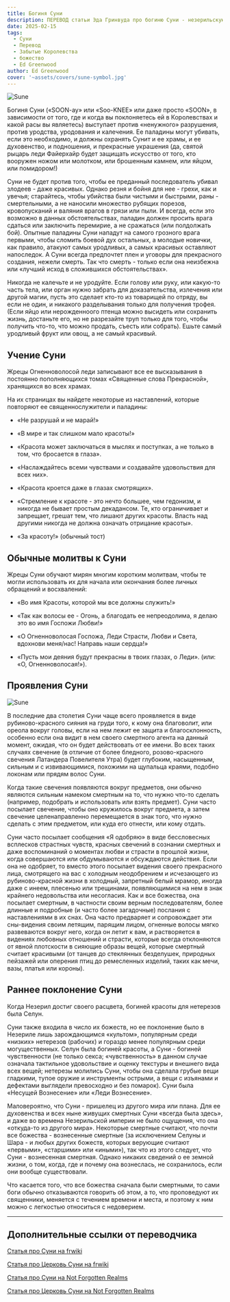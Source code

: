 ```yaml
---
title: Богиня Суни
description: ПЕРЕВОД статьи Эда Гринвуда про богиню Суни - незерильскую богиню любви
date: 2025-02-15
tags:
  - Суни
  - Перевод
  - Забытые Королевства
  - божество
  - Ed Greenwood
author: Ed Greenwood
cover: '~assets/covers/sune-symbol.jpg'
---
```


![Sune](/images/sune.jpg)

Богиня Суни («SOON-ay» или «Soo-KNEE» или даже просто «SOON», в зависимости от того, где и когда вы поклоняетесь ей в Королевствах и какой расы вы являетесь) выступает против «ненужного» разрушения, против уродства, уродования и калечения. Ее паладины могут убивать, если это необходимо, и должны охранять Сунит и ее храмы, и ее духовенство, и подношения, и прекрасные украшения (да, святой рыцарь леди Файерхайр будет защищать искусство от того, кто вооружен ножом или молотком, или брошенным камнем, или яйцом, или помидором!)

Суни не будет против того, чтобы ее преданный последователь убивал злодеев - даже красивых. Однако резня и бойня для нее - грехи, как и увечья; старайтесь, чтобы убийства были чистыми и быстрыми, раны - смертельными, а не наносили множество рубящих порезов, кровопусканий и валяния врагов в грязи или пыли. И всегда, если это возможно в данных обстоятельствах, паладин должен просить врага сдаться или заключить перемирие, а не сражаться (или полдолжать бой). Опытные паладины Суни нападут на самого грозного врага первыми, чтобы сломить боевой дух остальных, а молодые новички, как правило, атакуют самых уродливых, а самых красивых оставляют напоследок. А Суни всегда предпочтет плен и уговоры для прекрасного создания, нежели смерть. Так что смерть - только если она неизбежна или «лучший исход в сложившихся обстоятельствах».

Никогда не калечьте и не уродуйте. Если голову или руку, или какую-то часть тела, или орган нужно забрать для доказательства, излечения или другой магии, пусть это сделает кто-то из товарищей по отряду, вы если не один, и никакого разделывания только для получения трофея. (Если яйцо или нерожденноого птенца можно высидеть или сохранить жизнь, достаньте его, но не разрезайте труп только для того, чтобы получить что-то, что можно продать, съесть или собрать). Ешьте самый уродливый фрукт или овощ, а не самый красивый.

## Учение Суни

Жрецы Огненноволосой леди записывают все ее высказывания в постоянно пополняющихся томах «Священные слова Прекрасной», хранящихся во всех храмах.

На их страницах вы найдете некоторые из наставлений, которые повторяют ее священнослужители и паладины:

- «Не разрушай и не марай!»

- «В мире и так слишком мало красоты!»

- «Красота может заключаться в мыслях и поступках, а не только в том, что бросается в глаза».

- «Наслаждайтесь всеми чувствами и создавайте удовольствия для всех них».

- «Красота кроется даже в глазах смотрящих».

- «Стремление к красоте - это нечто большее, чем гедонизм, и никогда не бывает простым декадансом. Те, кто ограничивает и запрещает, грешат тем, что лишают других красоты. Власть над другими никогда не должна означать отрицание красоты».

- «За красоту!» (обычный тост)

## Обычные молитвы к Суни

Жрецы Суни обучают мирян многим коротким молитвам, чтобы те могли использовать их для начала или окончания более личных обращений и восхвалений:

- «Во имя Красоты, которой мы все должны служить!»

- «Так как волосы ее - Огонь, а благодать ее непреодолима, я делаю это во имя Госпожи Любви!»

- «О Огненноволосая Госпожа, Леди Страсти, Любви и Света, вдохнови меня/нас! Направь наши сердца!»

- «Пусть мои деяния будут прекрасны в твоих глазах, о Леди». (или: «О, Огненноволосая!»).

## Проявления Суни

![Sune](/images/sune-deity.jpg)

В последние два столетия Суни чаще всего проявляется в виде рубиново-красного сияния на груди того, к кому она благоволит, или ореола вокруг головы, если на нем лежит ее защита и благосклонность, особенно если она видит в нем своего смертного агента на данный момент, ожидая, что он будет действовать от ее имени. Во всех таких случаях свечение (в отличие от более бледного, розово-красного свечения Латандера Повелителя Утра) будет глубоким, насыщенным, сильным и с извивающимися, похожими на щупальца краями, подобно локонам или прядям волос Суни.

Когда такие свечения появляются вокруг предметов, они обычно являются сильным намеком смертным на то, что нужно что-то сделать (например, подобрать и использовать или взять предмет). Суни часто посылает свечение, чтобы оно кружилось вокруг предмета, а затем свечение целенаправленно перемещается в знак того, что нужно сделать с этим предметом, или куда его отнести, или кому отдать.

Суни часто посылает сообщения «Я одобряю» в виде бессловесных всплесков страстных чувств, красных свечений в сознании смертных и даже воспоминаний о моментах любви и страсти в прошлой жизни, когда совершаются или обдумываются и обсуждаются действия. Если она не одобряет, то вместо этого посылает видения своего прекрасного лица, смотрящего на вас с холодным неодобрением и исчезающего из рубиново-красной жизни в холодный, запретный белый мрамор, иногда даже с инеем, плесенью или трещинами, появляющимися на нем в знак крайнего недовольства или несогласия. Как и все божества, она посылает смертным, в частности своим верным последователям, более длинные и подробные (и часто более загадочные) послания с наставлениями в их снах. Она часто предваряет и сопровождает эти сны-видения своим летящим, парящим лицом, огненные волосы мягко развеваются вокруг него, когда он летит к вам, и растворяется в видениях любовных отношений и страсти, которые всегда отклоняются от явной плотскости в сияющие образы вещей, которые смертный считает красивыми (от танцев до стеклянных безделушек, природных пейзажей или оперения птиц до ремесленных изделий, таких как мечи, вазы, платья или короны).

## Раннее поклонение Суни

Когда Незерил достиг своего расцвета, богиней красоты для нетерезов была Селун.

Суни также входила в число их божеств, но ее поклонение было в Незериле лишь зарождающимся «культом», популярным среди «низких» нетерезов (рабочих) и гораздо менее популярным среди могущественных. Селун была богиней красоты, а Суни - богиней чувственности (не только секса; «чувственность» в данном случае означала тактильное удовольствие и оценку текстуры и внешнего вида всех вещей; нетерезы молились Суни, чтобы она сделала грубые вещи гладкими, тупое оружие и инструменты острыми, а вещи с изъянами и дефектами выглядели превосходно и без помарок). Суни была «Несущей Вознесение» или «Леди Вознесение».

Маловероятно, что Суни - пришелец из другого мира или плана. Для ее духовенства и всех ныне живущих смертных Суни «всегда была здесь», и даже во времена Незерильской империи не было ощущения, что она «откуда-то из другого мира». Некоторые смертные считают, что почти все божества - вознесенные смертные (за исключением Селуны и Шара - и любых других божеств, которых верующие считают «первыми», «старшими» или «иными»), так что из этого следует, что Суни - вознесенная смертная. Однако никаких сведений о ее земной жизни, о том, когда, где и почему она вознеслась, не сохранилось, если они вообще существовали.

Что касается того, что все божества сначала были смертными, то сами боги обычно отказываются говорить об этом, а то, что проповедуют их священники, меняется с течением времени и места, и поэтому к ним можно с легкостью относиться с недоверием.

---

## Дополнительные ссылки от переводчика

[Статья про Суни на frwiki](https://forgottenrealms.fandom.com/wiki/Sune)

[Статья про Церковь Суни на frwiki](https://forgottenrealms.fandom.com/wiki/Church_of_Sune)

[Статья про Суни на Not Forgotten Realms](https://www.worldanvil.com/w/not-forgotten-realms-palant/a/---sune-article)

[Статья про Церковь Суни на Not Forgotten Realms](https://www.worldanvil.com/w/not-forgotten-realms-palant/a/church-of-sune-article)